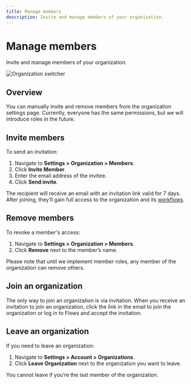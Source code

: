 ```yaml
---
title: Manage members
description: Invite and manage members of your organization.
---
```


# Manage members

Invite and manage members of your organization.

![Organization switcher](/organization-setup/members.png)

## Overview

You can manually invite and remove members from the organization settings page. Currently, everyone has the same permissions, but we will introduce roles in the future.

## Invite members

To send an invitation:

1. Navigate to **Settings > Organization > Members**.
2. Click **Invite Member**.
3. Enter the email address of the invitee.
4. Click **Send invite**.

The recipient will receive an email with an invitation link valid for 7 days. After joining, they’ll gain full access to the organization and its [workflows](/workflows).

## Remove members

To revoke a member's access:

1. Navigate to **Settings > Organization > Members**.
2. Click **Remove** next to the member’s name.

Please note that until we implement member roles, any member of the organization can remove others.

## Join an organization

The only way to join an organization is via invitation. When you receive an invitation to join an organization, click the link in the email to join the organization or log in to Flows and accept the invitation.

## Leave an organization

If you need to leave an organization:

1. Navigate to **Settings > Account > Organizations**.
2. Click **Leave Organization** next to the organization you want to leave.

You cannot leave if you’re the last member of the organization.